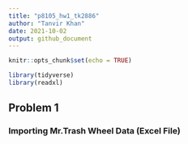 ```yaml
---
title: "p8105_hw1_tk2886"
author: "Tanvir Khan"
date: 2021-10-02
output: github_document
---
```


```r
knitr::opts_chunk$set(echo = TRUE)

library(tidyverse)
library(readxl)
```

## Problem 1 
### Importing Mr.Trash Wheel Data (Excel File)

```r

```

